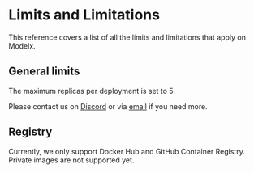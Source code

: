 # Limits and Limitations

This reference covers a list of all the limits and limitations that apply on Modelx.

## General limits

The maximum replicas per deployment is set to 5.

Please contact us on [Discord](https://discord.gg/F4WnzqmeNj) or via [email](mailto://modelz-support@tensorchord.ai) if you need more.

## Registry

Currently, we only support Docker Hub and GitHub Container Registry. Private images are not supported yet.
